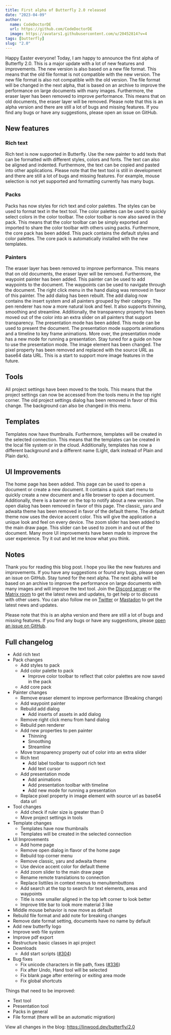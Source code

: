 ```yaml
---
title: First alpha of Butterfly 2.0 released
date: "2023-04-09"
author:
  name: CodeDoctorDE
  url: https://github.com/CodeDoctorDE
  image: https://avatars1.githubusercontent.com/u/20452814?v=4
tags: [butterfly]
slug: "2.0"
---
```


Happy Easter everyone!
Today, I am happy to announce the first alpha of Butterfly 2.0. This is a major update with a lot of new features and improvements. The new version is also based on a new file format. This means that the old file format is not compatible with the new version. The new file format is also not compatible with the old version. The file format will be changed in the next alpha, that is based on an archive to improve the performance on large documents with many images.
Furthermore, the eraser layer has been removed to improve performance. This means that on old documents, the eraser layer will be removed.
Please note that this is an alpha version and there are still a lot of bugs and missing features. If you find any bugs or have any suggestions, please open an issue on GitHub.

## New features

### Rich text

Rich text is now supported in Butterfly. Use the new painter to add texts that can be formatted with different styles, colors and fonts. The text can also be aligned and indented. Furthermore, the text can be copied and pasted into other applications.
Please note that the text tool is still in development and there are still a lot of bugs and missing features. For example, mouse selection is not yet supported and formatting currently has many bugs.

### Packs

Packs has now styles for rich text and color palettes. The styles can be used to format text in the text tool. The color palettes can be used to quickly select colors in the color toolbar. The color toolbar is now also saved in the pack. This means that the color toolbar can be simply exported and imported to share the color toolbar with others using packs.
Furthermore, the core pack has been added. This pack contains the default styles and color palettes. The core pack is automatically installed with the new templates.

### Painters

The eraser layer has been removed to improve performance. This means that on old documents, the eraser layer will be removed.
Furthermore, the waypoint painter has been added. This painter can be used to add waypoints to the document. The waypoints can be used to navigate through the document. The right click menu in the hand dialog was removed in favor of this painter.
The add dialog has been rebuilt. The add dialog now contains the insert system and all painters grouped by their category.
The pen renderer has now a more natural look and feel. It also supports thinning, smoothing and streamline.
Additionally, the transparency property has been moved out of the color into an extra slider on all painters that support transparency.
The presentation mode has been added. This mode can be used to present the document. The presentation mode supports animations and a timeline to key frame animations. More over, the presentation mode has a new mode for running a presentation. Stay tuned for a guide on how to use the presentation mode.
The image element has been changed. The pixel property has been removed and replaced with the source URL as base64 data URL. This is a start to support more image features in the future.

## Tools

All project settings have been moved to the tools. This means that the project settings can now be accessed from the tools menu in the top right corner. The old project settings dialog has been removed in favor of this change. The background can also be changed in this menu.

## Templates

Templates now have thumbnails. Furthermore, templates will be created in the selected connection. This means that the templates can be created in the local file system or in the cloud.
Additionally, templates has now a different background and a different name (Light, dark instead of Plain and Plain dark).

## UI Improvements

The home page has been added. This page can be used to open a document or create a new document.
It contains a quick start menu to quickly create a new document and a file browser to open a document. Additionally, there is a banner on the top to notify about a new version.
The open dialog has been removed in favor of this page.
The classic, yaru and adwaita theme has been removed in favor of the default theme. The default theme now uses the device accent color. This will give the application a unique look and feel on every device.
The zoom slider has been added to the main draw page. This slider can be used to zoom in and out of the document.
Many more UI improvements have been made to improve the user experience. Try it out and let me know what you think.

## Notes

Thank you for reading this blog post. I hope you like the new features and improvements. If you have any suggestions or found any bugs, please open an issue on GitHub. Stay tuned for the next alpha. The next alpha will be based on an archive to improve the performance on large documents with many images and will improve the text tool. Join the [Discord server](https://linwood.dev/discord) or the [Matrix room](https://linwood.dev/matrix) to get the latest news and updates, to get help or to discuss with other users. You can also follow me on [Twitter](https://twitter.com/LinwoodCloud) or [Mastadon](https://mastodon.social/@Linwood) to get the latest news and updates.

Please note that this is an alpha version and there are still a lot of bugs and missing features. If you find any bugs or have any suggestions, please [open an issue on GitHub](https://github.com/LinwoodCloud/butterfly/issues/new/choose).

## Full changelog

* Add rich text
* Pack changes
  * Add styles to pack
  * Add color palette to pack
    * Improve color toolbar to reflect that color palettes are now saved in the pack
  * Add core pack
* Painter changes
  * Remove eraser element to improve performance (Breaking change)
  * Add waypoint painter
  * Rebuild add dialog
    * Add inserts of assets in add dialog
  * Remove right click menu from hand dialog
  * Rebuild pen renderer
  * Add new properties to pen painter
    * Thinning
    * Smoothing
    * Streamline
  * Move transparency property out of color into an extra slider
  * Rich text
    * Add label toolbar to support rich text
    * Add text cursor
  * Add presentation mode
    * Add animations
    * Add presentation toolbar with timeline
    * Add new mode for running a presentation
  * Replace pixel property in image element with source url as base64 data url
* Tool changes
  * Add check if ruler size is greater than 0
  * Move project settings in tools
* Template changes
  * Templates have now thumbnails
  * Templates will be created in the selected connection
* UI Improvements
  * Add home page
  * Remove open dialog in flavor of the home page
  * Rebuild top corner menu
  * Remove classic, yaru and adwaita theme
  * Use device accent color for default theme
  * Add zoom slider to the main draw page
  * Rename remote translations to connection
  * Replace listtiles in context menus to menuitembuttons
  * Add search at the top to search for text elements, areas and waypoints
  * Title is now smaller aligned in the top left corner to look better
  * Improve title bar to look more material 3 like
* Middle mouse behavior is now move as default
* Rebuild file format and add note for breaking changes
* Remove date format setting, documents have no name by default
* Add new butterfly logo
* Improve web file system
* Improve pdf export
* Restructure basic classes in api project
* Downloads
  * Add start scripts ([#304](https://github.com/LinwoodCloud/Butterfly/issues/304))
* Bug fixes
  * Fix unicode characters in file path, fixes ([#336](https://github.com/LinwoodCloud/Butterfly/issues/336))
  * Fix after Undo, Hand tool will be selected
  * Fix blank page after entering or exiting area mode
  * Fix global shortcuts

Things that need to be improved:

* Text tool
* Presentation tool
* Packs in general
* File format (there will be an automatic migration)

View all changes in the blog: https://linwood.dev/butterfly/2.0
